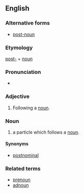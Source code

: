 ==English==

===Alternative forms===
* [[post-noun]]

===Etymology===

[[post-]] + [[noun]]

===Pronunciation===

* {{IPA|posnaʊn|lang=en}}

===Adjective===
{{en-adj|-}}

# {{context|grammar|lang=en}} Following a [[noun]].

===Noun===
{{en-noun}}

# {{context|Korean linguistics|lang=en}} a particle which follows a [[noun]].

====Synonyms====
* [[postnominal]]

===Related terms===
* [[prenoun]]
* [[adnoun]]